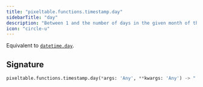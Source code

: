 ```yaml
---
title: "pixeltable.functions.timestamp.day"
sidebarTitle: "day"
description: "Between 1 and the number of days in the given month of the given year."
icon: "circle-u"
---
```

Equivalent to [`datetime.day`](https://docs.python.org/3/library/datetime.html#datetime.datetime.day).


## Signature

```python
pixeltable.functions.timestamp.day(*args: 'Any', **kwargs: 'Any') -> "'exprs.FunctionCall'"
```

